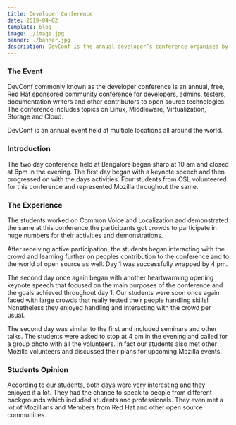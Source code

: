 ```yaml
---
title: Developer Conference
date: 2019-04-02
template: blog
image: ./image.jpg
banner: ./banner.jpg
description: DevConf is the annual developer’s conference organised by Red Hat,India.
---
```


### The Event

DevConf commonly known as the developer conference is an annual, free, Red Hat sponsored community conference for developers, admins, testers, documentation writers and other contributors to open source technologies. The conference includes topics on Linux, Middleware, Virtualization, Storage and Cloud.

DevConf is an annual event held at multiple locations all around the world.

### Introduction

The two day conference held at Bangalore began sharp at 10 am and closed at 6pm in the evening. The first day began with a keynote speech and then progressed on with the days activities. Four students from OSL volunteered for this conference and represented Mozilla throughout the same.

### The Experience

The students worked on Common Voice and Localization and demonstrated the same at this conference,the participants got crowds to participate in huge numbers for their activities and demonstrations.

After receiving active participation, the students began interacting with the crowd and learning further on peoples contribution to the conference and to the world of open source as well. Day 1 was successfully wrapped by 4 pm.

The second day once again began with another heartwarming opening keynote speech that focused on the main purposes of the conference and the goals achieved throughout day 1. Our students were soon once again faced with large crowds that really tested their people handling skills! Nonetheless they enjoyed handling and interacting with the crowd per usual.

The second day was similar to the first and included seminars and other talks. The students were asked to stop at 4 pm in the evening and called for a group photo with all the volunteers. In fact our students also met other Mozilla volunteers and discussed their plans for upcoming Mozilla events.

### Students Opinion

According to our students, both days were very interesting and they enjoyed it a lot. They had the chance to speak to people from different backgrounds which included students and professionals. They even met a lot of Mozillians and Members from Red Hat and other open source communities.
